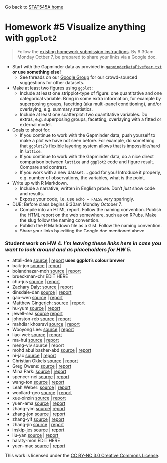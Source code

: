 Go back to [STAT545A home](current.html)

Homework #5 Visualize anything with `ggplot2` 
========================================================

> Follow the [existing homework submission instructions](hw00_instructions.html). By 9:30am Monday Octber 7, be prepared to share your links via a Google doc.

  * Start with the Gapminder data as provided in [`gapminderDataFiveYear.txt`](http://www.stat.ubc.ca/~jenny/notOcto/STAT545A/examples/gapminder/data/gapminderDataFiveYear.txt) __or use something else!__
    - See threads on our [Google Group](https://groups.google.com/forum/#!forum/stat545a_2013) for our crowd-sourced suggestions for other datasets.
  * Make at least two figures using `ggplot`:
    - Include at least one stripplot-type of figure: one quantitative and one categorical variable. Bring in some extra information, for example by superposing groups, facetting (aka multi-panel conditioning), and/or overlaying, e.g. summary statistics.
    - Include at least one scatterplot: two quantitative variables. Do extras, e.g. superposing groups, facetting, overlaying with a fitted or external model.
  * Goals to shoot for:
    - If you continue to work with the Gapminder data, push yourself to make a plot we have not seen before. For example, do something that `ggplot2`'s flexible layering system allows that is impossible/hard in `lattice`.
    - If you continue to work with the Gapminder data, do a nice direct comparison between `lattice` and `ggplot2` code and figure result. Compare and contrast.
    - If you work with a new dataset ... good for you! Introduce it properly, e.g. number of observations, the variables, what is the point.
  * Write up with R Markdown.
    - Include a narrative, written in English prose. Don't *just* show code and results.
    - Expose your code, i.e. use `echo = FALSE` very sparingly.
  * DUE: Before class begins 9:30am Monday October 7.
    - Compile into an HTML report. Follow the naming convention. Publish the HTML report on the web somewhere, such as on RPubs. Make the slug follow the naming convention.
    - Publish the R Markdown file as a Gist. Follow the naming convention.
    - Share your links by editing the Google doc mentioned above.
 
### Student work on HW 4. *I'm leaving these links here in case you want to look around and as placeholders for HW 5.*

  * attali-dea [source](https://gist.github.com/daattali/6847430#file-stat545a-2013-hw05_attali-dea-rmd) | [report](http://rpubs.com/daattali/stat545a-2013-hw05_attali-dea) **uses ggplot’s colour brewer**
  * baik-jon [source](https://gist.github.com/jonnybaik/6863975#file-stat545a-2013-hw05_baik-jon-rmd) | [report](http://rpubs.com/jonnybaik/stat545a-2013-hw05_baik-jon)
  * bolandnazar-moh [source](https://gist.github.com/ArephB/6761239#file-stat545a-2013-hw04_bolandnazar-moh-rmd) | [report](http://rpubs.com/aref/stat545a-2013-hw04_bolandnazar-moh)
  * brueckman-chr EDIT HERE
  * chu-jus [source](https://gist.github.com/JustinChu/6869757#file-stat545a-2013-hw05_chu-jus-rmd) | [report](http://rpubs.com/cjustin/stat545a-2013-hw05_chu-jus)
  * Zachary Daly: [source](https://gist.github.com/ZDaly/6863685#file-stat545a-2013-hw05_daly-zac-rmd) | [report](http://rpubs.com/Zdaly/stat545a-2013-hw05_daly-zac)
  * dinsdale-dan [source](https://gist.github.com/danieldinsdale/6859543#file-stat545a-2013-hw05_dinsdale-dan-rmd) | [report](http://rpubs.com/danieldinsdale/stat545a-2013-hw05_dinsdale-dan)
  * gao-wen [source](https://gist.github.com/sibyl229/6864753#file-stat545a-2013-hw05_gao-wen-rmd) | [report](http://rpubs.com/less/stat545a-2013-hw05_gao-wen)
  * Matthew Gingerich: [source](https://gist.github.com/MattGingerich/6866066#file-stat545a-2013-hw05_gingerich-mat-rmd) | [report](http://rpubs.com/majugi/stat545a-2013-hw05_gingerich-mat)
  * hu-yum [source](https://gist.github.com/smilecat/6870853#file-stat545a-2013-hw05_hu-yum-rmd) | [report](http://rpubs.com/smilecat/stat545a-2013-hw05_hu-yum)
  * jewell-sea [source](https://gist.github.com/jewellsean/867bebb18dac08a0e4bc#file-stat545a-2013-hw05_jewell-sea-rmd) [report](http://rpubs.com/jewellsean/stat545a-2013-hw05_jewell-sea)
  * johnston-reb [source](https://gist.github.com/rebjoh/6870958#file-stat545a-2013-hw05_johnston-reb-rmd) | [report](http://rpubs.com/rljohn/stat545a-2013-hw05_johnston-reb)
  * mahdiar khosravi [source](https://gist.github.com/Mahdiark/6863914#file-stat545a-2013-hw05_khosravi-mah-rmd) | [report](http://rpubs.com/mahdiar/stat545a-2013-hw05_khosravi-mah)
  * Wooyong Lee: [source](https://gist.github.com/folias/6869843#file-stat545a-2013-hw05_lee-woo) | [report](http://rpubs.com/folias/stat545a-2013-hw05_lee-woo)
  * liao-wei: [source](https://gist.github.com/feiba/6863586#file-stat545a-2013-hw05_liao_wei-rmd) | [report](http://rpubs.com/winson/stat545a-2013-hw05_liao_wei)
  * ma-hui [source](https://gist.github.com/horsehuiting/6863220#file-stat545a-2013-hw05_ma-hui-rmd) | [report](http://rpubs.com/Huiting/stat545a-2013-hw05_ma-hui)
  * meng-viv [source](https://gist.github.com/vmeng321/6749120#file-stat545a-2013-hw04_meng-viv-rmd) | [report](http://rpubs.com/vmeng321/stat545a-2013-hw04_meng-viv)
  * mohd abul basher-abd [source](https://gist.github.com/atante/6865308#file-stat545a-2013-hw05_mohd-abul-basher-abd-rmd) | [report](http://rpubs.com/meitantei/stat545a-2013-hw05_mohdabulbasher-abd)  
  * ni-jac [source](https://gist.github.com/jacknii/6857193#file-stat545a-2013-hw05_ni-jac-rmd) | [report](http://rpubs.com/jackni/stat545a-2013-hw05_ni-jac)
  * Christian Okkels [source](https://gist.github.com/cbokkels/6804979#file-stat545a-2013-hw05_okkels-chr-rmd) | [report](http://rpubs.com/cbokkels/stat545a-2013-hw05_okkels-chr)
  * Greg Owens: [source](https://gist.github.com/opsin/6862895#file-stat545a-2013-hw05_owens-greg-rmd) | [report](http://rpubs.com/opsin/stat545a-2013-hw05_owens-greg)
  * Mina Park: [source](https://gist.github.com/parkm87/6870037#file-stat545a-2013-hw05_park-min-rmd) | [report](http://rpubs.com/parkm87/stat545a-2013-hw05_park-min)
  * spencer-nei [source](https://gist.github.com/neilspencer/6864836#file-stat545a-2013-hw05_spencer-nei-rmd) | [report](http://rpubs.com/neil_spencer/stat545a-2013-hw05_spencer-nei)
  * wang-ton [source](https://gist.github.com/yzhxh/6864031#file-stat545a-2013-hw05_wang-ton-rmd) | [report](http://rpubs.com/yzhxh/stat545a-2013-hw05_wang-ton)
  * Leah Weber: [source](https://gist.github.com/lweber21/6847194#file-stat545a-2013-hw05_weber-lea-rmd) | [report](http://rpubs.com/lweber21/stat545a-2013-hw05_weber-lea)
  * woollard-geo [source](https://gist.github.com/geoffwoollard/6862144#file-stat545a-2013-hw05_woollard-geo-rmd) | [report](http://rpubs.com/gwoollard/stat545a-2013-hw05_woollard-geo)
  * xue-xinxin [source](https://gist.github.com/xxue/6862107#file-stat545a-2013-hw05_xue-xinxin-rmd) | [report](http://rpubs.com/xxue/stat545a-2013-hw05_xue-xinxin) 
  * yuen-ama [source](https://gist.github.com/amandammor/6856787#file-stat545a-2013-hw05_yuen-ama) | [report](http://rpubs.com/amandammor/stat545a-2013-hw05_yuen-ama)
  * zhang-yim [source](https://gist.github.com/zym268/6862697#file-stat545a-2013-hw05_zhang-yim)| [report](http://rpubs.com/zym268/STAT545A-2013-hw05_zhang-yim)
  * zhang-jon [source](https://gist.github.com/jzhang722/6847642#file-stat545a-2013-hw05_zhang-jon) | [report](http://rpubs.com/jzhang722/stat545a-2013-hw05_zhang-jon)
  * zhang-yif [source](https://gist.github.com/dora7870/6863814#file-stat545a-2013-hw05_zhang-yif-rmd) | [report](http://rpubs.com/dora7870/stat545a-2013-hw05_zhang-yif)
  * zhang-jin [source](https://gist.github.com/0527zhangjinyuan/6871031#file-stat545a-2013-hw05_zhang-jin-rmd) | [report](http://rpubs.com/zhangjinyuan/stat545a-2013-hw05_zhang-jin)
  * inskip-jes [source](https://gist.github.com/jinskip/6871151#file-stat545a-2013-hw05_inskip-jes) | [report](http://rpubs.com/jinskip/stat545a-2013-hw05_inskip-jes)
  * liu-yan [source](https://gist.github.com/swallow0001/e0785a7a979850dff731#file-ggplot) | [report](http://rpubs.com/swallow0001/Stat545a-2013-hw5-Liu)
  * haraty-mon EDIT HERE
  * yuen-mac [source](https://gist.github.com/myuen/6862189#file-stat545a-2013-hw05_yuen-mac-rmd) | [report](http://rpubs.com/myuen/stat545a-2013-hw05_yuen-mac)

  

<div class="footer">
This work is licensed under the  <a href="http://creativecommons.org/licenses/by-nc/3.0/">CC BY-NC 3.0 Creative Commons License</a>.
</div>